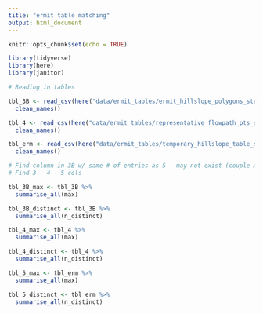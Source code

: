 ```yaml
---
title: "ermit table matching"
output: html_document
---
```


```r
knitr::opts_chunk$set(echo = TRUE)

library(tidyverse)
library(here)
library(janitor)
```

```r
# Reading in tables

tbl_3B <- read_csv(here("data/ermit_tables/ermit_hillslope_polygons_step3B_15k_join.csv")) %>% 
  clean_names()

tbl_4 <- read_csv(here("data/ermit_tables/representative_flowpath_pts_step4_15k.csv")) %>% 
  clean_names()

tbl_erm <- read_csv(here("data/ermit_tables/temporary_hillslope_table_step5_15k.csv")) %>% 
  clean_names()

# Find column in 3B w/ same # of entries as 5 - may not exist (couple multiple 3B polygons to one erosion value)
# Find 3 - 4 - 5 cols

tbl_3B_max <- tbl_3B %>% 
  summarise_all(max)

tbl_3B_distinct <- tbl_3B %>% 
  summarise_all(n_distinct)

tbl_4_max <- tbl_4 %>% 
  summarise_all(max)

tbl_4_distinct <- tbl_4 %>% 
  summarise_all(n_distinct)

tbl_5_max <- tbl_erm %>% 
  summarise_all(max)

tbl_5_distinct <- tbl_erm %>% 
  summarise_all(n_distinct)


```

